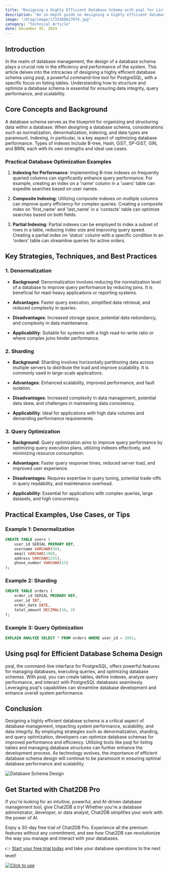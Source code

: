 ```yaml
---
title: "Designing a Highly Efficient Database Schema with psql for Listing Tables"
description: "An in-depth guide on designing a highly efficient database schema using psql for listing tables, covering key concepts, strategies, practical examples, and tools."
image: "/blog/image/1733368627874.jpg"
category: "Technical Article"
date: December 05, 2024
---
```


## Introduction

In the realm of database management, the design of a database schema plays a crucial role in the efficiency and performance of the system. This article delves into the intricacies of designing a highly efficient database schema using psql, a powerful command-line tool for PostgreSQL, with a specific focus on listing tables. Understanding how to structure and optimize a database schema is essential for ensuring data integrity, query performance, and scalability.

## Core Concepts and Background

A database schema serves as the blueprint for organizing and structuring data within a database. When designing a database schema, considerations such as normalization, denormalization, indexing, and data types are paramount. Indexing, in particular, is a key aspect of optimizing database performance. Types of indexes include B-tree, Hash, GiST, SP-GiST, GIN, and BRIN, each with its own strengths and ideal use cases.

### Practical Database Optimization Examples

1. **Indexing for Performance**: Implementing B-tree indexes on frequently queried columns can significantly enhance query performance. For example, creating an index on a 'name' column in a 'users' table can expedite searches based on user names.

2. **Composite Indexing**: Utilizing composite indexes on multiple columns can improve query efficiency for complex queries. Creating a composite index on 'first_name' and 'last_name' in a 'contacts' table can optimize searches based on both fields.

3. **Partial Indexing**: Partial indexes can be employed to index a subset of rows in a table, reducing index size and improving query speed. Creating a partial index on 'status' column with a specific condition in an 'orders' table can streamline queries for active orders.

## Key Strategies, Techniques, and Best Practices

### 1. Denormalization

- **Background**: Denormalization involves reducing the normalization level of a database to improve query performance by reducing joins. It is beneficial for read-heavy applications or reporting systems.

- **Advantages**: Faster query execution, simplified data retrieval, and reduced complexity in queries.

- **Disadvantages**: Increased storage space, potential data redundancy, and complexity in data maintenance.

- **Applicability**: Suitable for systems with a high read-to-write ratio or where complex joins hinder performance.

### 2. Sharding

- **Background**: Sharding involves horizontally partitioning data across multiple servers to distribute the load and improve scalability. It is commonly used in large-scale applications.

- **Advantages**: Enhanced scalability, improved performance, and fault isolation.

- **Disadvantages**: Increased complexity in data management, potential data skew, and challenges in maintaining data consistency.

- **Applicability**: Ideal for applications with high data volumes and demanding performance requirements.

### 3. Query Optimization

- **Background**: Query optimization aims to improve query performance by optimizing query execution plans, utilizing indexes effectively, and minimizing resource consumption.

- **Advantages**: Faster query response times, reduced server load, and improved user experience.

- **Disadvantages**: Requires expertise in query tuning, potential trade-offs in query readability, and maintenance overhead.

- **Applicability**: Essential for applications with complex queries, large datasets, and high concurrency.

## Practical Examples, Use Cases, or Tips

### Example 1: Denormalization

```sql
CREATE TABLE users (
    user_id SERIAL PRIMARY KEY,
    username VARCHAR(50),
    email VARCHAR(100),
    address VARCHAR(255),
    phone_number VARCHAR(15)
);
```

### Example 2: Sharding

```sql
CREATE TABLE orders (
    order_id SERIAL PRIMARY KEY,
    user_id INT,
    order_date DATE,
    total_amount DECIMAL(10, 2)
);
```

### Example 3: Query Optimization

```sql
EXPLAIN ANALYZE SELECT * FROM orders WHERE user_id = 1001;
```

## Using psql for Efficient Database Schema Design

psql, the command-line interface for PostgreSQL, offers powerful features for managing databases, executing queries, and optimizing database schemas. With psql, you can create tables, define indexes, analyze query performance, and interact with PostgreSQL databases seamlessly. Leveraging psql's capabilities can streamline database development and enhance overall system performance.

## Conclusion

Designing a highly efficient database schema is a critical aspect of database management, impacting system performance, scalability, and data integrity. By employing strategies such as denormalization, sharding, and query optimization, developers can optimize database schemas for improved performance and efficiency. Utilizing tools like psql for listing tables and managing database structures can further enhance the development process. As technology evolves, the importance of efficient database schema design will continue to be paramount in ensuring optimal database performance and scalability.

![Database Schema Design](https://example.com/database-schema-design.png)

## Get Started with Chat2DB Pro

If you're looking for an intuitive, powerful, and AI-driven database management tool, give Chat2DB a try! Whether you're a database administrator, developer, or data analyst, Chat2DB simplifies your work with the power of AI.

Enjoy a 30-day free trial of Chat2DB Pro. Experience all the premium features without any commitment, and see how Chat2DB can revolutionize the way you manage and interact with your databases.

👉 [Start your free trial today](https://chat2db.ai/pricing) and take your database operations to the next level!


[![Click to use](/image/blog/bg/chat2db.jpg)](https://app.chat2db-ai.com/)
